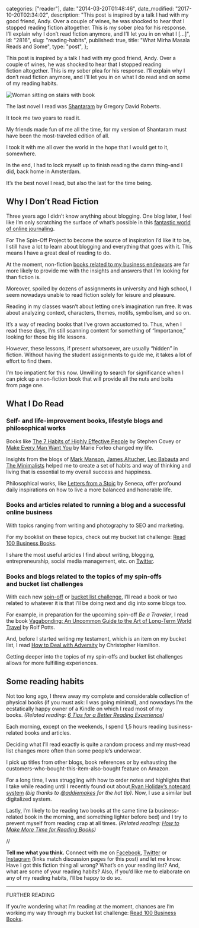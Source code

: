 
  categories: ["reader"],
  date: "2014-03-20T01:48:46",
  date_modified: "2017-10-20T02:34:02",
  description:
    "This post is inspired by a talk I had with my good friend, Andy. Over a couple of wines, he was shocked to hear that I stopped reading fiction altogether. This is my sober plea for his response. I’ll explain why I don’t read fiction anymore, and I’ll let you in on what I […]",
  id: "2816",
  slug: "reading-habits",
  published: true,
  title: "What Mirha Masala Reads and Some",
  type: "post",
};


This post is inspired by a talk I had with my good friend, Andy. Over a couple of wines, he was shocked to hear that I stopped reading fiction altogether. This is my sober plea for his response. I’ll explain why I don’t read fiction anymore, and I’ll let you in on what I do read and on some of my reading habits.

![Woman sitting on stairs with book](/pages/tsop/posts/reading-habits/woman-book-stairs_1.jpg)

The last novel I read was [Shantaram](http://amzn.to/1O9e2Z2) by Gregory David Roberts.

It took me two years to read it.

My friends made fun of me all the time, for my version of Shantaram must have been the most-traveled edition of all.

I took it with me all over the world in the hope that I would get to it, somewhere.

In the end, I had to lock myself up to finish reading the damn thing–and I did, back home in Amsterdam.

It’s the best novel I read, but also the last for the time being.

## Why I Don’t Read Fiction

Three years ago I didn’t know anything about blogging. One blog later, I feel like I’m only scratching the surface of what’s possible in this [fantastic world of online journaling](/tsop/posts/start-blogging/).

For The Spin-Off Project to become the source of inspiration I’d like it to be, I still have a lot to learn about blogging and everything that goes with it. This means I have a great deal of reading to do.

At the moment, non-fiction [books related to my business endeavors](/tsop/posts/read-business-books/) are far more likely to provide me with the insights and answers that I’m looking for than fiction is.

Moreover, spoiled by dozens of assignments in university and high school, I seem nowadays unable to read fiction solely for leisure and pleasure.

Reading in my classes wasn’t about letting one’s imagination run free. It was about analyzing context, characters, themes, motifs, symbolism, and so on.

It’s a way of reading books that I’ve grown accustomed to. Thus, when I read these days, I’m still scanning content for something of “importance,” looking for those big life lessons.

However, these lessons, if present whatsoever, are usually “hidden” in fiction. Without having the student assignments to guide me, it takes a lot of effort to find them.

I’m too impatient for this now. Unwilling to search for significance when I can pick up a non-fiction book that will provide all the nuts and bolts from page one.

## What I Do Read

### Self- and life-improvement books, lifestyle blogs and philosophical works

Books like [The 7 Habits of Highly Effective People](http://amzn.to/1APH8DF) by Stephen Covey or [Make Every Man Want You](http://amzn.to/1MQGCwX) by Marie Forleo changed my life.

Insights from the blogs of [Mark Manson](http://markmanson.net), [James Altucher](http://jamesaltucher.com), [Leo Babauta](http://zenhabits.net) and [The Minimalists](http://www.theminimalists.com) helped me to create a set of habits and way of thinking and living that is essential to my overall success and happiness.

Philosophical works, like [Letters from a Stoic](http://amzn.to/1I5Fq6b) by Seneca, offer profound daily inspirations on how to live a more balanced and honorable life.

### Books and articles related to running a blog and a successful online business

With topics ranging from writing and photography to SEO and marketing.

For my booklist on these topics, check out my bucket list challenge: [Read 100 Business Books](/tsop/posts/read-business-books/).

I share the most useful articles I find about writing, blogging, entrepreneurship, social media management, etc. on [Twitter](http://www.twitter.com/mirhamasala/).

### Books and blogs related to the topics of my spin-offs and bucket list challenges

With each new [spin-off](/tsop) or [bucket list challenge](/tsop/posts/bucket-list/), I’ll read a book or two related to whatever it is that I’ll be doing next and dig into some blogs too.

For example, in preparation for the upcoming spin-off _Be a Traveler_, I read the book [Vagabonding: An Uncommon Guide to the Art of Long-Term World Travel](http://amzn.to/19F4R38) by Rolf Potts.

And, before I started writing my testament, which is an item on my bucket list, I read [How to Deal with Adversity](http://amzn.to/19F4Zzv) by Christopher Hamilton.

Getting deeper into the topics of my spin-offs and bucket list challenges allows for more fulfilling experiences.

## Some reading habits

Not too long ago, I threw away my complete and considerable collection of physical books (if you must ask: I was going minimal), and nowadays I’m the ecstatically happy owner of a Kindle on which I read most of my books. *(Related reading: [6 Tips for a Better Reading Experience](/tsop/posts/reading-tips/))*

Each morning, except on the weekends, I spend 1,5 hours reading business-related books and articles.

Deciding what I’ll read exactly is quite a random process and my must-read list changes more often than some people’s underwear.

I pick up titles from other blogs, book references or by exhausting the customers-who-bought-this-item-also-bought feature on Amazon.

For a long time, I was struggling with how to order notes and highlights that I take while reading until I recently found out about[ Ryan Holiday’s notecard system](http://ryanholiday.net/how-and-why-to-keep-a-commonplace-book/) *(big thanks to [@addiemakes](https://twitter.com/addiemakes) for the hat tip)*. Now, I use a similar but digitalized system.

Lastly, I’m likely to be reading two books at the same time (a business-related book in the morning, and something lighter before bed) and I try to prevent myself from reading crap at all times. *(Related reading: [How to Make More Time for Reading Books](/tsop/posts/reading-time/))*

//

**Tell me what you think.** Connect with me on [Facebook](https://www.facebook.com/thespinoffproject/photos/a.909992835699269.1073741836.443190319046192/922453064453246/), [Twitter](https://twitter.com/mirhamasala/status/586484785293459456) or [Instagram](https://instagram.com/p/0xvGSAkyN7/) (links match discussion pages for this post) and let me know: Have I got this fiction thing all wrong? What’s on your reading list? And, what are some of your reading habits? Also, if you’d like me to elaborate on any of my reading habits, I’ll be happy to do so.

---

FURTHER READING

If you’re wondering what I’m reading at the moment, chances are I’m working my way through my bucket list challenge: [Read 100 Business Books](/tsop/posts/read-business-books/).
